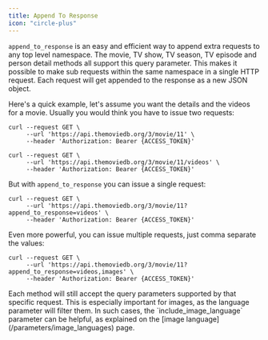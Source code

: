 ```yaml
---
title: Append To Response
icon: "circle-plus"
---
```

`append_to_response` is an easy and efficient way to append extra requests to any top level namespace. 
The movie, TV show, TV season, TV episode and person detail methods all support this query parameter. 
This makes it possible to make sub requests within the same namespace in a single HTTP request. 
Each request will get appended to the response as a new JSON object.

Here's a quick example,
let's assume you want the details and the videos for a movie. 
Usually you would think you have to issue two requests:
```shell Examples
curl --request GET \
     --url 'https://api.themoviedb.org/3/movie/11' \
     --header 'Authorization: Bearer {ACCESS_TOKEN}'

curl --request GET \
     --url 'https://api.themoviedb.org/3/movie/11/videos' \
     --header 'Authorization: Bearer {ACCESS_TOKEN}'
```
But with `append_to_response` you can issue a single request:
```shell Example
curl --request GET \
     --url 'https://api.themoviedb.org/3/movie/11?append_to_response=videos' \
     --header 'Authorization: Bearer {ACCESS_TOKEN}'
```
Even more powerful, you can issue multiple requests, just comma separate the values:
```shell Example
curl --request GET \
     --url 'https://api.themoviedb.org/3/movie/11?append_to_response=videos,images' \
     --header 'Authorization: Bearer {ACCESS_TOKEN}'
```
<Info>
Each method will still accept the query parameters supported by that specific request. This is especially important for images, as the language parameter will filter them. In such cases, the `include_image_language` parameter can be helpful, as explained on the [image language](/parameters/image_languages) page.
</Info>